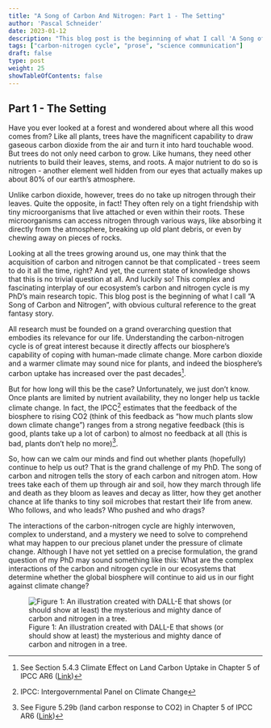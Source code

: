 ```yaml
---
title: "A Song of Carbon And Nitrogen: Part 1 - The Setting"
author: 'Pascal Schneider'
date: 2023-01-12
description: "This blog post is the beginning of what I call 'A Song of Carbon and Nitrogen' - a simple story that tells the journey of my PhD."
tags: ["carbon-nitrogen cycle", "prose", "science communication"]
draft: false
type: post
weight: 25
showTableOfContents: false
---
```


## Part 1 - The Setting

Have you ever looked at a forest and wondered about where all this wood comes from? Like all plants, trees have the magnificent capability to draw gaseous carbon dioxide from the air and turn it into hard touchable wood. But trees do not only need carbon to grow. Like humans, they need other nutrients to build their leaves, stems, and roots. A major nutrient to do so is nitrogen - another element well hidden from our eyes that actually makes up about 80% of our earth's atmosphere. 

Unlike carbon dioxide, however, trees do no take up nitrogen through their leaves. Quite the opposite, in fact! They often rely on a tight friendship with tiny microorganisms that live attached or even within their roots. These microorganisms can access nitrogen through various ways, like absorbing it directly from the atmosphere, breaking up old plant debris, or even by chewing away on pieces of rocks.

Looking at all the trees growing around us, one may think that the acquisition of carbon and nitrogen cannot be that complicated - trees seem to do it all the time, right? And yet, the current state of knowledge shows that this is no trivial question at all. And luckily so! This complex and fascinating interplay of our ecosystem's carbon and nitrogen cycle is my PhD's main research topic. This blog post is the beginning of what I call "A Song of Carbon and Nitrogen", with obvious cultural reference to the great fantasy story.

All research must be founded on a grand overarching question that embodies its relevance for our life. Understanding the carbon-nitrogen cycle is of great interest because it directly affects our biosphere's capability of coping with human-made climate change. More carbon dioxide and a warmer climate may sound nice for plants, and indeed the biosphere's carbon uptake has increased over the past decades[^1].

But for how long will this be the case? Unfortunately, we just don't know. Once plants are limited by nutrient availability, they no longer help us tackle climate change. In fact, the IPCC[^2] estimates that the feedback of the biosphere to rising CO2 (think of this feedback as "how much plants slow down climate change") ranges from a strong negative feedback (this is good, plants take up a lot of carbon) to almost no feedback at all (this is bad, plants don't help no more)[^3].

So, how can we calm our minds and find out whether plants (hopefully) continue to help us out? That is the grand challenge of my PhD. The song of carbon and nitrogen tells the story of each carbon and nitrogen atom. How trees take each of them up through air and soil, how they march through life and death as they bloom as leaves and decay as litter, how they get another chance at life thanks to tiny soil microbes that restart their life from anew. Who follows, and who leads? Who pushed and who drags?

The interactions of the carbon-nitrogen cycle are highly interwoven, complex to understand, and a mystery we need to solve to comprehend what may happen to our precious planet under the pressure of climate change. Although I have not yet settled on a precise formulation, the grand question of my PhD may sound something like this: What are the complex interactions of the carbon and nitrogen cycle in our ecosystems that determine whether the global biosphere will continue to aid us in our fight against climate change?

![Figure 1: An illustration created with DALL-E that shows (or should show at least) the mysterious and mighty dance of carbon and nitrogen in a tree.](/images/ascan_part_1.png)

[^1]: See Section 5.4.3 Climate Effect on Land Carbon Uptake in Chapter 5 of IPCC AR6 ([Link](https://www.ipcc.ch/report/ar6/wg1/chapter/chapter-5))
[^2]: IPCC: Intergovernmental Panel on Climate Change
[^3]: See Figure 5.29b (land carbon response to CO2) in Chapter 5 of IPCC AR6 ([Link](https://www.ipcc.ch/report/ar6/wg1/figures/chapter-5))
